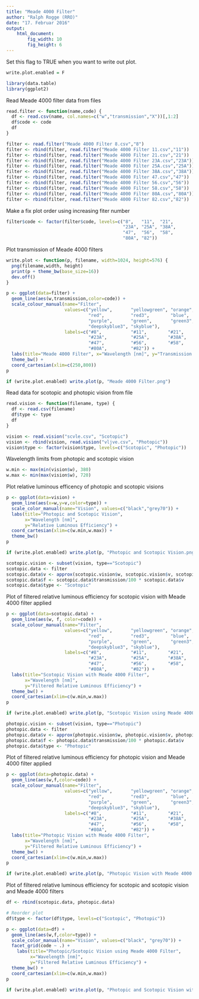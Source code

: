 ```yaml
---
title: "Meade 4000 Filter"
author: "Ralph Rogge (RRO)"
date: "17. Februar 2016"
output: 
    html_document:
        fig_width: 10
        fig_height: 6
---
```


Set this flag to TRUE when you want to write out plot.
```r
write.plot.enabled = F
```


```r
library(data.table)
library(ggplot2)
```

Read Meade 4000 filter data from files
```r
read.filter <- function(name,code) {
  df <- read.csv(name, col.names=c("w","transmission","X"))[,1:2]
  df$code <- code
  df
}

filter <- read.filter("Meade 4000 Filter 8.csv","8")
filter <- rbind(filter, read.filter("Meade 4000 Filter 11.csv","11"))
filter <- rbind(filter, read.filter("Meade 4000 Filter 21.csv","21"))
filter <- rbind(filter, read.filter("Meade 4000 Filter 23A.csv","23A"))
filter <- rbind(filter, read.filter("Meade 4000 Filter 25A.csv","25A"))
filter <- rbind(filter, read.filter("Meade 4000 Filter 38A.csv","38A"))
filter <- rbind(filter, read.filter("Meade 4000 Filter 47.csv","47"))
filter <- rbind(filter, read.filter("Meade 4000 Filter 56.csv","56"))
filter <- rbind(filter, read.filter("Meade 4000 Filter 58.csv","58"))
filter <- rbind(filter, read.filter("Meade 4000 Filter 80A.csv","80A"))
filter <- rbind(filter, read.filter("Meade 4000 Filter 82.csv","82"))
```

Make a fix plot order using increasing fiter number
```r
filter$code <- factor(filter$code, levels=c("8",   "11",  "21", 
                                            "23A", "25A", "38A", 
                                            "47",  "56",  "58", 
                                            "80A", "82"))
```

Plot transmission of Meade 4000 filters
```r
write.plot <- function(p, filename, width=1024, height=576) {
  png(filename,width, height)
  print(p + theme_bw(base_size=16))
  dev.off()
}

p <- ggplot(data=filter) +
  geom_line(aes(w,transmission,color=code)) +
  scale_colour_manual(name="Filter",
                      values=c("yellow",       "yellowgreen", "orange",
                               "red",          "red3",        "blue",
                               "purple",       "green",       "green3",
                               "deepskyblue3", "skyblue"),
                      labels=c("#8",           "#11",        "#21",
                               "#23A",         "#25A",       "#38A",
                               "#47",          "#56",        "#58",
                               "#80A",         "#82")) +
  labs(title="Meade 4000 Filter", x="Wavelength [nm]", y="Transmission [%]") +
  theme_bw() +
  coord_cartesian(xlim=c(250,800))
p

if (write.plot.enabled) write.plot(p, "Meade 4000 Filter.png")
```

Read data for scotopic and photopic vision from file
```r
read.vision <- function(filename, type) {
  df <- read.csv(filename)
  df$type <- type
  df
}

vision <- read.vision("scvle.csv", "Scotopic")
vision <- rbind(vision, read.vision("vljve.csv", "Photopic"))
vision$type <- factor(vision$type, levels=c("Scotopic", "Photopic"))
```

Wavelength limits from photopic and scotopic vision
```r
w.min <- max(min(vision$w), 380)
w.max <- min(max(vision$w), 720)
```

Plot relative luminous efficency of photopic and scotopic visions
```r
p <- ggplot(data=vision) +
  geom_line(aes(x=w,y=v,color=type)) +
  scale_color_manual(name="Vision", values=c("black","grey70")) +
  labs(title="Photopic and Scotopic Vision", 
       x="Wavelength [nm]", 
       y="Relative Luminous Efficiency") +
  coord_cartesian(xlim=c(w.min,w.max)) +
  theme_bw()
p

if (write.plot.enabled) write.plot(p, "Photopic and Scotopic Vision.png")
```

```r
scotopic.vision <- subset(vision, type=="Scotopic")
scotopic.data <- filter
scotopic.data$v <- approx(scotopic.vision$w, scotopic.vision$v, scotopic.data$w, yleft=0, yright=0)$y
scotopic.data$f <- scotopic.data$transmission/100 * scotopic.data$v
scotopic.data$type <- "Scotopic"
```

Plot of filtered relative luminous efficiency for scotopic vision with Meade 4000 filter applied
```r
p <- ggplot(data=scotopic.data) +
  geom_line(aes(w, f, color=code)) +
  scale_colour_manual(name="Filter", 
                      values=c("yellow",       "yellowgreen", "orange", 
                               "red",          "red3",        "blue", 
                               "purple",       "green",       "green3", 
                               "deepskyblue3", "skyblue"), 
                      labels=c("#8",           "#11",        "#21", 
                               "#23A",         "#25A",       "#38A", 
                               "#47",          "#56",        "#58", 
                               "#80A",         "#82")) +
  labs(title="Scotopic Vision with Meade 4000 Filter", 
       x="Wavelength [nm]", 
       y="Filtered Relative Luminous Efficiency") +
  theme_bw() +
  coord_cartesian(xlim=c(w.min,w.max))
p

if (write.plot.enabled) write.plot(p, "Scotopic Vision using Meade 4000 Filter.png")
```

```r
photopic.vision <- subset(vision, type=="Photopic")
photopic.data <- filter
photopic.data$v <- approx(photopic.vision$w, photopic.vision$v, photopic.data$w, yleft=0, yright=0)$y
photopic.data$f <- photopic.data$transmission/100 * photopic.data$v
photopic.data$type <- "Photopic"
```

Plot of filtered relative luminous efficiency for photopic vision and Meade 4000 filter applied
```r

p <- ggplot(data=photopic.data) +
  geom_line(aes(w,f,color=code)) +
  scale_colour_manual(name="Filter", 
                      values=c("yellow",       "yellowgreen", "orange", 
                               "red",          "red3",        "blue", 
                               "purple",       "green",       "green3", 
                               "deepskyblue3", "skyblue"), 
                      labels=c("#8",           "#11",        "#21", 
                               "#23A",         "#25A",       "#38A", 
                               "#47",          "#56",        "#58", 
                               "#80A",         "#82")) +
  labs(title="Photopic Vision with Meade 4000 Filter", 
       x="Wavelength [nm]", 
       y="Filtered Relative Luminous Efficiency") +
  theme_bw() +
  coord_cartesian(xlim=c(w.min,w.max))
p

if (write.plot.enabled) write.plot(p, "Photopic Vision with Meade 4000 Filter.png")
```

Plot of filtered relative luminous efficiency for scotopic and scotopic vision and Meade 4000 filters
```r
df <- rbind(scotopic.data, photopic.data)

# Reorder plot
df$type <- factor(df$type, levels=c("Scotopic", "Photopic"))

p <- ggplot(data=df) +
  geom_line(aes(w,f,color=type)) +
  scale_color_manual(name="Vision", values=c("black", "grey70")) +
  facet_grid(code ~ .) +
    labs(title="Photopic/Scotopic Vision using Meade 4000 Filter", 
         x="Wavelength [nm]", 
         y="Filtered Relative Luminous Efficiency") +
  theme_bw() +
  coord_cartesian(xlim=c(w.min,w.max))
p

if (write.plot.enabled) write.plot(p, "Photopic and Scotopic Vision with Meade 4000 Filter.png")
```

